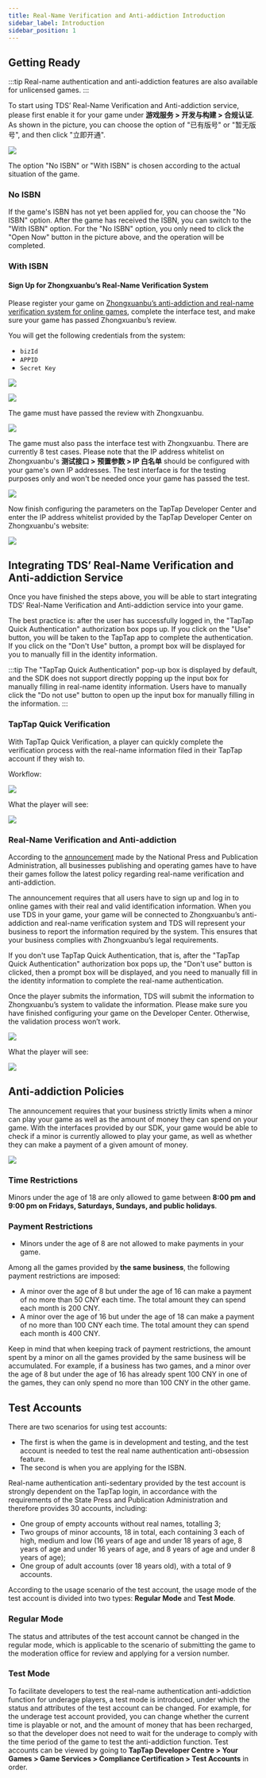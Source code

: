 ```yaml
---
title: Real-Name Verification and Anti-addiction Introduction
sidebar_label: Introduction
sidebar_position: 1
---
```


## Getting Ready
:::tip
Real-name authentication and anti-addiction features are also available for unlicensed games.
:::

To start using TDS’ Real-Name Verification and Anti-addiction service, please first enable it for your game under **游戏服务 > 开发与构建 > 合规认证**. As shown in the picture, you can choose the option of "已有版号" or "暂无版号", and then click "立即开通".


![](https://capacity-files.lcfile.com/8xGphnizlUYCzCxGCgsda1d07119IRqG/compliance-certification.png)

The option "No ISBN" or "With ISBN" is chosen according to the actual situation of the game.

### No ISBN

If the game's ISBN has not yet been applied for, you can choose the "No ISBN" option. After the game has received the ISBN, you can switch to the "With ISBN" option. For the "No ISBN" option, you only need to click the "Open Now" button in the picture above, and the operation will be completed. 

### With ISBN

#### Sign Up for Zhongxuanbu’s Real-Name Verification System

Please register your game on [Zhongxuanbu’s anti-addiction and real-name verification system for online games](https://wlc.nppa.gov.cn/fcm_company/index.html#/login?redirect=%2F), complete the interface test, and make sure your game has passed Zhongxuanbu’s review.

You will get the following credentials from the system:

- `bizId`
- `APPID` 
- `Secret Key`

![](/img/anti-addiction/biz-id.png)

![](/img/anti-addiction/secretkey.png)

The game must have passed the review with Zhongxuanbu.

![](https://capacity-files.lcfile.com/BC7gUR6wfpOh9PHj8XwKybxseeHhl6Fq/anti-examine-success.png)

The game must also pass the interface test with Zhongxuanbu. There are currently 8 test cases. Please note that the IP address whitelist on Zhongxuanbu's **测试接口 > 预置参数 > IP 白名单** should be configured with your game's own IP addresses. The test interface is for the testing purposes only and won't be needed once your game has passed the test.

![](/img/anti-addiction/testcase.png)

Now finish configuring the parameters on the TapTap Developer Center and enter the IP address whitelist provided by the TapTap Developer Center on Zhongxuanbu's website:

![](https://capacity-files.lcfile.com/3WYezwPnXmK3zOLdVGLPWuvuf0MX4m1M/anti-addiction-qualification.png)

## Integrating TDS’ Real-Name Verification and Anti-addiction Service

Once you have finished the steps above, you will be able to start integrating TDS’ Real-Name Verification and Anti-addiction service into your game. 

The best practice is: after the user has successfully logged in, the "TapTap Quick Authentication" authorization box pops up. If you click on the "Use" button, you will be taken to the TapTap app to complete the authentication. If you click on the "Don't Use" button, a prompt box will be displayed for you to manually fill in the identity information.


:::tip
The "TapTap Quick Authentication" pop-up box is displayed by default, and the SDK does not support directly popping up the input box for manually filling in real-name identity information. Users have to manually click the "Do not use" button to open up the input box for manually filling in the information.
:::


### TapTap Quick Verification

With TapTap Quick Verification, a player can quickly complete the verification process with the real-name information filed in their TapTap account if they wish to.

Workflow:

![](/img/anti-addiction/anti-addiction-flow.png)

What the player will see:

![](/img/anti-addiction/image2021-10-18_17-57-51.png)

### Real-Name Verification and Anti-addiction

According to the [announcement](http://www.nppa.gov.cn/nppa/contents/279/98792.shtml) made by the National Press and Publication Administration, all businesses publishing and operating games have to have their games follow the latest policy regarding real-name verification and anti-addiction.

The announcement requires that all users have to sign up and log in to online games with their real and valid identification information. When you use TDS in your game, your game will be connected to Zhongxuanbu’s anti-addiction and real-name verification system and TDS will represent your business to report the information required by the system. This ensures that your business complies with Zhongxuanbu’s legal requirements.

If you don't use TapTap Quick Authentication, that is, after the "TapTap Quick Authentication" authorization box pops up, the "Don't use" button is clicked, then a prompt box will be displayed, and you need to manually fill in the identity information to complete the real-name authentication.

Once the player submits the information, TDS will submit the information to Zhongxuanbu’s system to validate the information. Please make sure you have finished configuring your game on the Developer Center. Otherwise, the validation process won’t work.

![](/img/anti-addiction/anti-addiction-flow-2.png)

What the player will see:

![](/img/anti-addiction/image2021-10-19_17-4-12.png)

## Anti-addiction Policies

The announcement requires that your business strictly limits when a minor can play your game as well as the amount of money they can spend on your game.
With the interfaces provided by our SDK, your game would be able to check if a minor is currently allowed to play your game, as well as whether they can make a payment of a given amount of money.

![](/img/anti-addiction/not-allow-play.png)


### Time Restrictions

Minors under the age of 18 are only allowed to game between **8:00 pm and 9:00 pm on Fridays, Saturdays, Sundays, and public holidays**.

### Payment Restrictions

- Minors under the age of 8 are not allowed to make payments in your game.

Among all the games provided by **the same business**, the following payment restrictions are imposed:

- A minor over the age of 8 but under the age of 16 can make a payment of no more than 50 CNY each time. The total amount they can spend each month is 200 CNY.
- A minor over the age of 16 but under the age of 18 can make a payment of no more than 100 CNY each time. The total amount they can spend each month is 400 CNY.

Keep in mind that when keeping track of payment restrictions, the amount spent by a minor on all the games provided by the same business will be accumulated.
For example, if a business has two games, and a minor over the age of 8 but under the age of 16 has already spent 100 CNY in one of the games, they can only spend no more than 100 CNY in the other game.

## Test Accounts
There are two scenarios for using test accounts:

- The first is when the game is in development and testing, and the test account is needed to test the real name authentication anti-obsession feature.
- The second is when you are applying for the ISBN.

Real-name authentication anti-sedentary provided by the test account is strongly dependent on the TapTap login, in accordance with the requirements of the State Press and Publication Administration and therefore provides 30 accounts, including:

- One group of empty accounts without real names, totalling 3;
- Two groups of minor accounts, 18 in total, each containing 3 each of high, medium and low (16 years of age and under 18 years of age, 8 years of age and under 16 years of age, and 8 years of age and under 8 years of age);
- One group of adult accounts (over 18 years old), with a total of 9 accounts.

According to the usage scenario of the test account, the usage mode of the test account is divided into two types: **Regular Mode** and **Test Mode**.

### Regular Mode

The status and attributes of the test account cannot be changed in the regular mode, which is applicable to the scenario of submitting the game to the moderation office for review and applying for a version number.

### Test Mode

To facilitate developers to test the real-name authentication anti-addiction function for underage players, a test mode is introduced, under which the status and attributes of the test account can be changed. For example, for the underage test account provided, you can change whether the current time is playable or not, and the amount of money that has been recharged, so that the developer does not need to wait for the underage to comply with the time period of the game to test the anti-addiction function. Test accounts can be viewed by going to **TapTap Developer Centre > Your Games > Game Services > Compliance Certification > Test Accounts** in order.